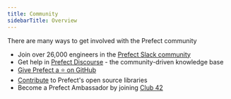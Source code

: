```yaml
---
title: Community
sidebarTitle: Overview
---
```



There are many ways to get involved with the Prefect community

- Join over 26,000 engineers in the [Prefect Slack community](https://prefect.io/slack)
- Get help in [Prefect Discourse](https://discourse.prefect.io/) - the community-driven knowledge base
- [Give Prefect a ⭐️ on GitHub](https://github.com/PrefectHQ/prefect)
- [Contribute](/2.19.4/contributing/overview/) to Prefect's open source libraries
- Become a Prefect Ambassador by joining [Club 42](https://www.prefect.io/community/club-42/)
